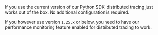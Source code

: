 If you use the current version of our Python SDK, distributed tracing just works out of the box. No additional configuration is required.

If you however use version `1.25.x` or below, you need to have our <PlatformLink to="/performance/">performance monitoring feature enabled</PlatformLink> for distributed tracing to work.
